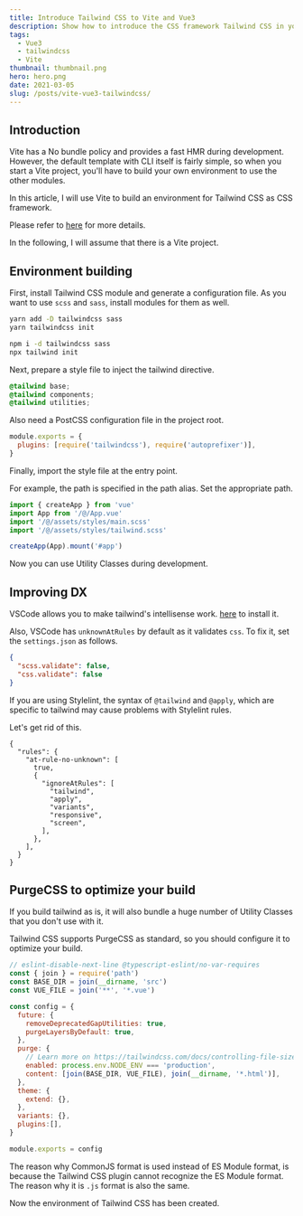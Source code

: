 ```yaml
---
title: Introduce Tailwind CSS to Vite and Vue3
description: Show how to introduce the CSS framework Tailwind CSS in your Vite project. In addition, explain how to set up Stylelint rules and VSCode for Tailwind CSS.
tags:
  - Vue3
  - tailwindcss
  - Vite
thumbnail: thumbnail.png
hero: hero.png
date: 2021-03-05
slug: /posts/vite-vue3-tailwindcss/
---
```


## Introduction

Vite has a No bundle policy and provides a fast HMR during development.
However, the default template with CLI itself is fairly simple, so when you start a Vite project,
you'll have to build your own environment to use the other modules.

In this article, I will use Vite to build an environment for Tailwind CSS as CSS framework.

Please refer to [here](https://github.com/TomokiMiyauci/vite-vue3-template) for more details.

In the following, I will assume that there is a Vite project.

## Environment building

First, install Tailwind CSS module and generate a configuration file.
As you want to use `scss` and `sass`, install modules for them as well.

<CodeGroups>
  <CodeGroup label="Yarn" active>

```bash
yarn add -D tailwindcss sass
yarn tailwindcss init
```

  </CodeGroup>

  <CodeGroup label="NPM">

```bash
npm i -d tailwindcss sass
npx tailwind init
```

  </CodeGroup>
</CodeGroups>

Next, prepare a style file to inject the tailwind directive.

```css:src/assets/styles/tailwind.scss
@tailwind base;
@tailwind components;
@tailwind utilities;
```

Also need a PostCSS configuration file in the project root.

```js:postcss.config.js
module.exports = {
  plugins: [require('tailwindcss'), require('autoprefixer')],
}
```

Finally, import the style file at the entry point.

<Alert type="warning">
  For example, the path is specified in the path alias. Set the appropriate
  path.
</Alert>

```ts:src/main.ts
import { createApp } from 'vue'
import App from '/@/App.vue'
import '/@/assets/styles/main.scss'
import '/@/assets/styles/tailwind.scss'

createApp(App).mount('#app')
```

Now you can use Utility Classes during development.

## Improving DX

VSCode allows you to make tailwind's intellisense work.
[here](https://marketplace.visualstudio.com/items?itemName=bradlc.vscode-tailwindcss) to install it.

Also, VSCode has `unknownAtRules` by default as it validates `css`.
To fix it, set the `settings.json` as follows.

```json:.vscode/settings.json
{
  "scss.validate": false,
  "css.validate": false
}
```

If you are using Stylelint, the syntax of `@tailwind` and `@apply`,
which are specific to tailwind may cause problems with Stylelint rules.

Let's get rid of this.

```json[.stylelintrc]
{
  "rules": {
    "at-rule-no-unknown": [
      true,
      {
        "ignoreAtRules": [
          "tailwind",
          "apply",
          "variants",
          "responsive",
          "screen",
        ],
      },
    ],
  }
}
```

## PurgeCSS to optimize your build

If you build tailwind as is, it will also bundle a huge number of Utility Classes that you don't use with it.

Tailwind CSS supports PurgeCSS as standard, so you should configure it to optimize your build.

```js:tailwind.config.js
// eslint-disable-next-line @typescript-eslint/no-var-requires
const { join } = require('path')
const BASE_DIR = join(__dirname, 'src')
const VUE_FILE = join('**', '*.vue')

const config = {
  future: {
    removeDeprecatedGapUtilities: true,
    purgeLayersByDefault: true,
  },
  purge: {
    // Learn more on https://tailwindcss.com/docs/controlling-file-size/#removing-unused-css
    enabled: process.env.NODE_ENV === 'production',
    content: [join(BASE_DIR, VUE_FILE), join(__dirname, '*.html')],
  },
  theme: {
    extend: {},
  },
  variants: {},
  plugins:[],
}

module.exports = config
```

The reason why CommonJS format is used instead of ES Module format,
is because the Tailwind CSS plugin cannot recognize the ES Module format.
The reason why it is `.js` format is also the same.

Now the environment of Tailwind CSS has been created.
